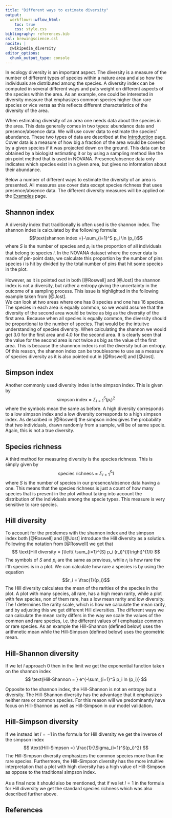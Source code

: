 ---
title: "Different ways to estimate diversity"
output:
  workflowr::wflow_html:
    toc: true
    css: style.css
bibliography: references.bib
csl: brewingscience.csl
nocite: |
  @wikipedia_diversity
editor_options:
  chunk_output_type: console
---

In ecology diversity is an important aspect. The diversity is a measure of the number of different types of species within a nature area and also how the individuals are distributed among the species. A diversity index can be computed in several different ways and puts weight on different aspects of the species within the area. As an example, one could be interested in diversity measure that emphasizes common species higher than rare species or vice versa as this reflects different characteristics of the diversity of the area. 

When estimating diversity of an area one needs data about the species in the area. This data generally comes in two types: abundance data and presence/absence data. We will use cover data to estimate the species' abundance. These two types of data are described at the [Introduction](Introduction.html) page. Cover data is a measure of how big a fraction of the area would be covered by a given species if it was projected down on the ground. This data can be obtained by a biologist estimating it or by using a sampling method like the pin point method that is used in NOVANA. Presence/absence data only indicates which species exist in a given area, but gives no information about their abundance. 


Below a number of different ways to estimate the diversity of an area is presented. All measures use cover data except species richness that uses presence/absence data. The different diversity measures will be applied on the [Examples](example.html) page.

<h2> Shannon index</h2>
A diversity index that traditionally is often used is the shannon index. The shannon index is calculated by the following formula:
$$\text{shannon index =}-\sum_{i=1}^S p_i \ln (p_i)$$
where $S$ is the number of species and $p_i$ is the proportion of all individuals that belong to species $i$. In the NOVANA dataset where the cover data is made of pin-point data, we calculate this proportion by the number of pins species $i$ is hit by divided by the total number of pins that hit some species in the plot. 
<br><br>
However, as it is pointed out in both [@Roswell] and [@Jost] the shannon index is not a diversity, but rather a entropy giving the uncertainty in the outcome of a sampling process. This issue is highlighted in the following example taken from [@Jost].
<br>
We can look at two areas where one has 8 species and one has 16 species. The species in each area is equally common, so we would assume that the diversity of the second area would be twice as big as the diversity of the first area. Because when all species is equally common, the diversity should be proportional to the number of species. That would be the intuitve understanding of species diversity.
When calculating the shannon we would get 3.0 for the first area and 4.0 for the second area. It is clearly seen that the value for the second area is not twice as big as the value of the first area. This is because the shannnon index is not the diversity but an entropy. Of this reason, the shannon index can be troublesome to use as a measure of species diversity as it is also pointed out in [@Roswell] and [@Jost].

<h2> Simpson index</h2>
Another commonly used diversity index is the simpson index. This is given by
$$
\text{simpson index = }\Sigma_{i = 1}^S(p_i)^2
$$
where the symbols mean the same as before. A high diversity corresponds to a low simpson index and a low diversity corresponds to a high simpson index. As described in [@Roswell] the simpson index gives the probability that two individuals, drawn randomly from a sample, will be of same specie. Again, this is not a true diversity.

<h2> Species richness </h2>
A third method for measuring diversity is the species richness. This is simply given by
$$
\text{species richness = }\Sigma_{i=1}^S1
$$
where $S$ is the number of species in our presence/absence data having a one. This means that the species richness is just a count of how many species that is present in the plot without taking into account the distribution of the individuals among the specie types. This measure is very sensitive to rare species.


<h2> Hill diversity </h2>
To account for the problemes with the shannon index and the simpson index both [@Roswell] and [@Jost] introduce the Hill diversity as a solution. Following the notation from [@Roswell] we get that
$$
\text{Hill diversity = }\left( \sum_{i=1}^{S} p_i (r_i)^{l}\right)^{1/l}
$$
The symbols of $S$ and $p_i$ are the same as previous, while $r_i$ is how rare the i'th species is in a plot. We can calculate how rare a species is by using the equation
$$r_i = \frac{1}{p_i}$$
The Hill diversity calculates the mean of the rarities of the species in the plot. A plot with many species, all rare, has a high mean rarity, while a plot with few species, non of them rare, has a low mean rarity and low diversity. The $l$ determines the rarity scale, which is how we calculate the mean rarity, and by adjusting this we get different Hill diversities. The different ways we can calculate the mean rarity differs in the way we scale the values of the common and rare species, i.e. the different values of $l$ emphasize common or rare species. As an example the Hill-Shannon (defined below) uses the arithmetic mean while the Hill-Simpson (defined below) uses the geometric mean.
<br>

<h2> Hill-Shannon diversity </h2>
If we let $l$ approach 0 then in the limit we get the exponential function taken on the shannon index
$$
\text{Hill-Shannon = } e^{-\sum_{i=1}^S p_i ln (p_i)}
$$

Opposite to the shannon index, the Hill-Shannon is not an entropy but a diversity. The Hill-Shannon diversity has the advantage that it emphasizes neither rare or common species. For this reason will we predominantly have focus on Hill-Shannon as well as Hill-Simpson in our model validation.

<h2> Hill-Simpson diversity </h2>
If we instead let $l = -1$ in the formula for Hill diversity we get the inverse of the simpson index
$$
\text{Hill-Simpson =} \frac{1}{\Sigma_{i=1}^S(p_i)^2}
$$
The Hill-Simpson diversity emphasizes the common species more than the rare species. Furthermore, the Hill-Simpson diversity has the more intuitive interpretation that a plot with high diversity has a high value of Hill-Simpson as oppose to the traditional simpson index.
<br><br>
As a final note it should also be mentioned, that if we let $l = 1$ in the formula for Hill diversity we get the standard species richness which was also described further above.


<h2>References </h2>

